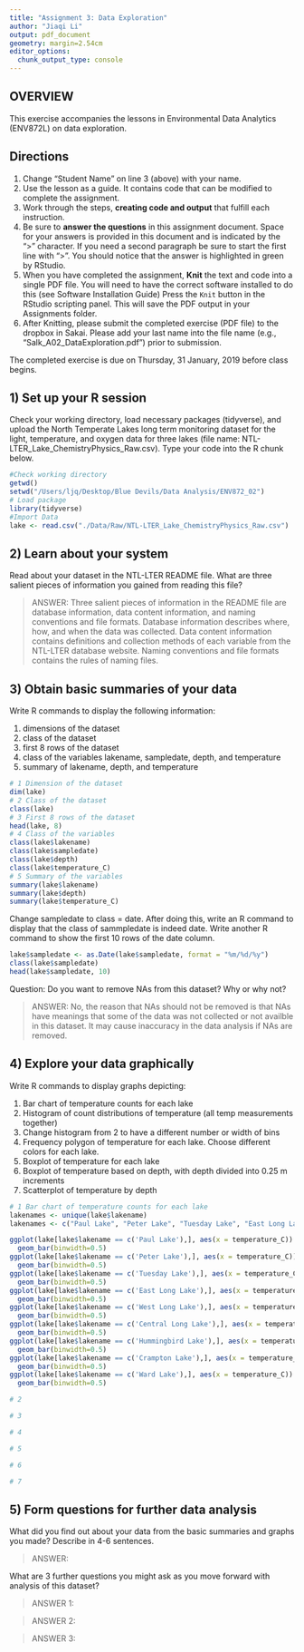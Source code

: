 ```yaml
---
title: "Assignment 3: Data Exploration"
author: "Jiaqi Li"
output: pdf_document
geometry: margin=2.54cm
editor_options: 
  chunk_output_type: console
---
```


## OVERVIEW

This exercise accompanies the lessons in Environmental Data Analytics (ENV872L) on data exploration. 

## Directions
1. Change "Student Name" on line 3 (above) with your name.
2. Use the lesson as a guide. It contains code that can be modified to complete the assignment.
3. Work through the steps, **creating code and output** that fulfill each instruction.
4. Be sure to **answer the questions** in this assignment document.
Space for your answers is provided in this document and is indicated by the ">" character.
If you need a second paragraph be sure to start the first line with ">".
You should notice that the answer is highlighted in green by RStudio. 
6. When you have completed the assignment, **Knit** the text and code into a single PDF file.
You will need to have the correct software installed to do this (see Software Installation Guide)
Press the `Knit` button in the RStudio scripting panel.
This will save the PDF output in your Assignments folder.
8. After Knitting, please submit the completed exercise (PDF file) to the dropbox in Sakai. Please add your last name into the file name (e.g., "Salk_A02_DataExploration.pdf") prior to submission.

The completed exercise is due on Thursday, 31 January, 2019 before class begins.

## 1) Set up your R session

Check your working directory, load necessary packages (tidyverse), and upload the North Temperate Lakes long term monitoring dataset for the light, temperature, and oxygen data for three lakes (file name: NTL-LTER_Lake_ChemistryPhysics_Raw.csv). Type your code into the R chunk below.

```r
#Check working directory
getwd()
setwd("/Users/ljq/Desktop/Blue Devils/Data Analysis/ENV872_02")
# Load package
library(tidyverse)
#Import Data
lake <- read.csv("./Data/Raw/NTL-LTER_Lake_ChemistryPhysics_Raw.csv")
```

## 2) Learn about your system

Read about your dataset in the NTL-LTER README file. What are three salient pieces of information you gained from reading this file?

> ANSWER: Three salient pieces of information in the README file are database information, data content information, and naming conventions and file formats. Database information describes where, how, and when the data was collected. Data content information contains definitions and collection methods of each variable from the NTL-LTER database website. Naming conventions and file formats contains the rules of naming files.

## 3) Obtain basic summaries of your data

Write R commands to display the following information: 

1. dimensions of the dataset
2. class of the dataset
3. first 8 rows of the dataset
4. class of the variables lakename, sampledate, depth, and temperature
5. summary of lakename, depth, and temperature

```r
# 1 Dimension of the dataset
dim(lake)
# 2 Class of the dataset
class(lake)
# 3 First 8 rows of the dataset
head(lake, 8)
# 4 Class of the variables
class(lake$lakename)
class(lake$sampledate)
class(lake$depth)
class(lake$temperature_C)
# 5 Summary of the variables
summary(lake$lakename)
summary(lake$depth)
summary(lake$temperature_C)
```

Change sampledate to class = date. After doing this, write an R command to display that the class of sammpledate is indeed date. Write another R command to show the first 10 rows of the date column. 

```r
lake$sampledate <- as.Date(lake$sampledate, format = "%m/%d/%y")
class(lake$sampledate)
head(lake$sampledate, 10)
```

Question: Do you want to remove NAs from this dataset? Why or why not?

> ANSWER: No, the reason that NAs should not be removed is that NAs have meanings that some of the data was not collected or not availble in this dataset. It may cause inaccuracy in the data analysis if NAs are removed.

## 4) Explore your data graphically

Write R commands to display graphs depicting: 

1. Bar chart of temperature counts for each lake
2. Histogram of count distributions of temperature (all temp measurements together)
3. Change histogram from 2 to have a different number or width of bins
4. Frequency polygon of temperature for each lake. Choose different colors for each lake.
5. Boxplot of temperature for each lake
6. Boxplot of temperature based on depth, with depth divided into 0.25 m increments
7. Scatterplot of temperature by depth

```r
# 1 Bar chart of temperature counts for each lake
lakenames <- unique(lake$lakename)
lakenames <- c("Paul Lake", "Peter Lake", "Tuesday Lake", "East Long Lake", "West Long Lake", "Central Long Lake", "Hummingbird Lake", "Crampton Lake","Ward Lake")

ggplot(lake[lake$lakename == c('Paul Lake'),], aes(x = temperature_C)) +
  geom_bar(binwidth=0.5)
ggplot(lake[lake$lakename == c('Peter Lake'),], aes(x = temperature_C)) +
  geom_bar(binwidth=0.5)
ggplot(lake[lake$lakename == c('Tuesday Lake'),], aes(x = temperature_C)) +
  geom_bar(binwidth=0.5)
ggplot(lake[lake$lakename == c('East Long Lake'),], aes(x = temperature_C)) +
  geom_bar(binwidth=0.5)
ggplot(lake[lake$lakename == c('West Long Lake'),], aes(x = temperature_C)) +
  geom_bar(binwidth=0.5)
ggplot(lake[lake$lakename == c('Central Long Lake'),], aes(x = temperature_C)) +
  geom_bar(binwidth=0.5)
ggplot(lake[lake$lakename == c('Hummingbird Lake'),], aes(x = temperature_C)) +
  geom_bar(binwidth=0.5)
ggplot(lake[lake$lakename == c('Crampton Lake'),], aes(x = temperature_C)) +
  geom_bar(binwidth=0.5)
ggplot(lake[lake$lakename == c('Ward Lake'),], aes(x = temperature_C)) +
  geom_bar(binwidth=0.5)

# 2

# 3

# 4

# 5

# 6

# 7 

```
## 5) Form questions for further data analysis

What did you find out about your data from the basic summaries and graphs you made? Describe in 4-6 sentences.

> ANSWER: 

What are 3 further questions you might ask as you move forward with  analysis of this dataset?

> ANSWER 1: 

> ANSWER 2: 

> ANSWER 3: 
